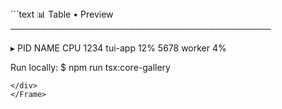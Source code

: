 <Frame>
<div style={{background:'#0f131a',border:'1px solid #1f2430',borderRadius:'8px' ,width:'100%',height:'100%',overflow:'hidden',boxShadow:'0 10px 30px rgba(0,0,0,.35)'}}>
```text
📊 Table • Preview
──────────────────────────────────────────

  ▸ PID   NAME        CPU
    1234  tui-app     12%
    5678  worker       4%

Run locally:
  $ npm run tsx:core-gallery
```
</div>
</Frame>

